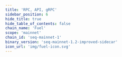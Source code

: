 ```yaml
---
title: 'RPC, API, gRPC'
sidebar_position: 6
hide_title: true
hide_table_of_contents: false
chain_name: 'Fuel'
scope: 'mainnet'
chain_id: 'seq-mainnet-1'
binary_version: 'seq-mainnet-1.2-improved-sidecar'
icon_url: 'img/fuel-icon.svg'
---
```



<PageTitle
  iconUrl="img/fuel-icon.svg"
  title="Fuel Public Endpoints"
  chainId="seq-mainnet-1"
  version="seq-mainnet-1.2-improved-sidecar"
/>

<Endpoints
  api="https://fuel-api.noders.services"
  rpc="https://fuel-rpc.noders.services"
  grpc="https://fuel-grpc.noders.services:443"
  jsonRpc=""
/>
